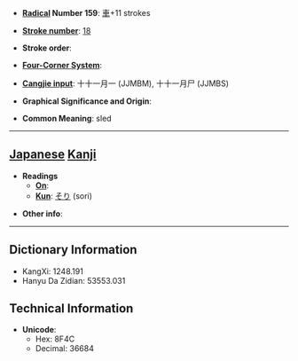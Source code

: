 * '''[[Wiktionary:Chinese radical index| Radical]] Number 159''': [[Wiktionary:Chinese radical index 車|車]]+11 strokes

* '''[[Wiktionary:Chinese total strokes index|Stroke number]]''': [[Wiktionary:Chinese total strokes index 18|18]]

* '''Stroke order''': 

* '''[[Wiktionary:Chinese four corner index|Four-Corner System]]''': 

* '''[[Wiktionary:Chinese Cangjie index|Cangjie input]]''': 十十一月一 (JJMBM), 十十一月尸 (JJMBS)

* '''Graphical Significance and Origin''': 

* '''Common Meaning''': sled

----

== [[Japanese]] [[Kanji]] ==

* '''Readings'''
** '''[[On]]''': 
** '''[[Kun]]''': [[そり]] (sori)

* '''Other info''':  

----

== Dictionary Information ==

* KangXi: 1248.191
* Hanyu Da Zidian: 53553.031

== Technical Information ==

* '''Unicode''':
** Hex: 8F4C
** Decimal: 36684